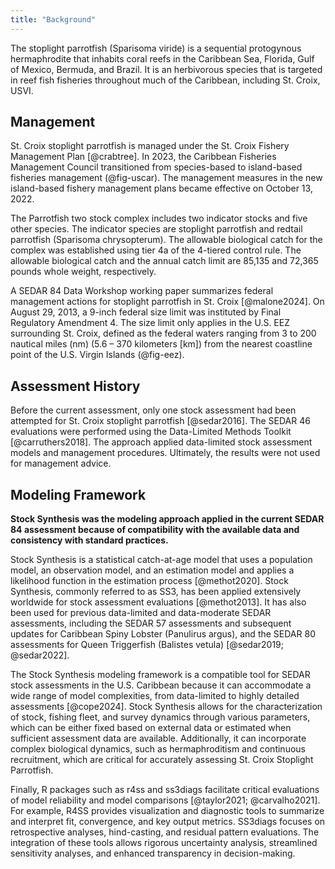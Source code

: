 ```yaml
---
title: "Background"
---
```


The stoplight parrotfish (Sparisoma viride) is a sequential protogynous hermaphrodite that inhabits coral reefs in the Caribbean Sea, Florida, Gulf of Mexico, Bermuda, and Brazil. It is an herbivorous species that is targeted in reef fish fisheries throughout much of the Caribbean, including St. Croix, USVI.

## Management

St. Croix stoplight parrotfish is managed under the St. Croix Fishery Management Plan [@crabtree]. In 2023, the Caribbean Fisheries Management Council transitioned from species-based to island-based fisheries management (@fig-uscar). The management measures in the new island-based fishery management plans became effective on October 13, 2022.

The Parrotfish two stock complex includes two indicator stocks and five other species. The indicator species are stoplight parrotfish and redtail parrotfish (Sparisoma chrysopterum). The allowable biological catch for the complex was established using tier 4a of the 4-tiered control rule. The allowable biological catch and the annual catch limit are 85,135 and 72,365 pounds whole weight, respectively.

A SEDAR 84 Data Workshop working paper summarizes federal management actions for stoplight parrotfish in St. Croix [@malone2024]. On August 29, 2013, a 9-inch federal size limit was instituted by Final Regulatory Amendment 4. The size limit only applies in the U.S. EEZ surrounding St. Croix, defined as the federal waters ranging from 3 to 200 nautical miles (nm) (5.6 – 370 kilometers \[km\]) from the nearest coastline point of the U.S. Virgin Islands (@fig-eez).

## Assessment History

Before the current assessment, only one stock assessment had been attempted for St. Croix stoplight parrotfish [@sedar2016]. The SEDAR 46 evaluations were performed using the Data-Limited Methods Toolkit [@carruthers2018]. The approach applied data-limited stock assessment models and management procedures. Ultimately, the results were not used for management advice.

## Modeling Framework

**Stock Synthesis was the modeling approach applied in the current SEDAR 84 assessment because of compatibility with the available data and consistency with standard practices.**

Stock Synthesis is a statistical catch-at-age model that uses a population model, an observation model, and an estimation model and applies a likelihood function in the estimation process [@methot2020]. Stock Synthesis, commonly referred to as SS3, has been applied extensively worldwide for stock assessment evaluations [@methot2013]. It has also been used for previous data-limited and data-moderate SEDAR assessments, including the SEDAR 57 assessments and subsequent updates for Caribbean Spiny Lobster (Panulirus argus), and the SEDAR 80 assessments for Queen Triggerfish (Balistes vetula) [@sedar2019; @sedar2022].

The Stock Synthesis modeling framework is a compatible tool for SEDAR stock assessments in the U.S. Caribbean because it can accommodate a wide range of model complexities, from data-limited to highly detailed assessments [@cope2024]. Stock Synthesis allows for the characterization of stock, fishing fleet, and survey dynamics through various parameters, which can be either fixed based on external data or estimated when sufficient assessment data are available. Additionally, it can incorporate complex biological dynamics, such as hermaphroditism and continuous recruitment, which are critical for accurately assessing St. Croix Stoplight Parrotfish.

Finally, R packages such as r4ss and ss3diags facilitate critical evaluations of model reliability and model comparisons [@taylor2021; @carvalho2021]. For example, R4SS provides visualization and diagnostic tools to summarize and interpret fit, convergence, and key output metrics. SS3diags focuses on retrospective analyses, hind-casting, and residual pattern evaluations. The integration of these tools allows rigorous uncertainty analysis, streamlined sensitivity analyses, and enhanced transparency in decision-making.
